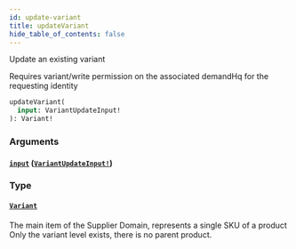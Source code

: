 ```yaml
---
id: update-variant
title: updateVariant
hide_table_of_contents: false
---
```



Update an existing variant
            
Requires variant/write permission on the associated demandHq for the requesting identity

```graphql
updateVariant(
  input: VariantUpdateInput!
): Variant!
```


### Arguments

#### [`input`](#) ([`VariantUpdateInput!`](/developers/demandhq-apis/demand-api/graphql/reference/inputs/variant-update-input))




### Type

#### [`Variant`](/developers/demandhq-apis/demand-api/graphql/reference/objects/variant)

The main item of the Supplier Domain, represents a single SKU of a product
Only the variant level exists, there is no parent product.




